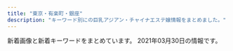 ```yaml
---
title: "東京・有楽町・銀座"
description: "キーワード別にの巨乳アジアン・チャイナエステ嬢情報をまとめました。"
---
```


新着画像と新着キーワードをまとめています。
2021年03月30日の情報です。

<DmmAffiliateIns />
<KeywordTable
  shops={
    [
    {
        "station": "JR\u65b0\u65e5\u672c\u6a4b\u99c56\u756a\u51fa\u53e3",
        "img_links": [
            "https://melodyspa.tokyo/images/st/mina2.jpg",
            "https://melodyspa.tokyo/images/st/yuna1.jpg",
            "https://melodyspa.tokyo/images/st/yuna2.jpg",
            "https://melodyspa.tokyo/images/st/you2.jpg",
            "https://melodyspa.tokyo/images/st/ringo.jpg",
            "https://melodyspa.tokyo/images/st/you.jpg",
            "https://melodyspa.tokyo/images/share/pagetop.png",
            "https://melodyspa.tokyo/images/st/yuna.jpg",
            "https://melodyspa.tokyo/images/st/rara2.jpg",
            "https://melodyspa.tokyo/images/st/risa.jpg",
            "https://melodyspa.tokyo/images/topimage/topimage.jpg",
            "https://melodyspa.tokyo/images/st/mina.jpg",
            "https://melodyspa.tokyo/images/st/you3.jpg",
            "https://melodyspa.tokyo/images/st/miho.jpg",
            "https://melodyspa.tokyo/images/st/yuri.jpg"
        ],
        "url": "https://melodyspa.tokyo/",
        "keywords": {
            "86": 4,
            "C": 30,
            "F": 2
        },
        "name": "Melody Spa -\u30e1\u30ed\u30c7\u30a3 \u30b9\u30d1-"
    },
    {
        "station": "\u6771\u9280\u5ea7\u99c55\u756a\u51fa\u53e3",
        "url": "http://toukasui.jpn.mn/",
        "keywords": {
            "D": 6,
            "86": 5,
            "87": 1,
            "E": 2,
            "85": 1,
            "88": 1,
            "89": 1,
            "F": 1
        },
        "img_links": [
            "http://toukasui.jpn.mn/photos/sites/49/2020/09/202009151644200.jpg",
            "http://toukasui.jpn.mn/photos/sites/49/2019/03/2019030615101559.jpg",
            "http://toukasui.jpn.mn/images/room3.jpg",
            "http://toukasui.jpn.mn/photos/sites/49/2019/06/2019061711394937.jpg",
            "http://toukasui.jpn.mn/images/room4.jpg",
            "http://toukasui.jpn.mn/images/mobile.jpg",
            "http://toukasui.jpn.mn/photos/sites/49/2018/12/2018121411170742.jpg",
            "http://toukasui.jpn.mn/photos/sites/49/2019/02/2019021519245846.jpg",
            "http://toukasui.jpn.mn/photos/sites/49/2019/02/2019020710305082.jpg",
            "http://toukasui.jpn.mn/photos/sites/49/2019/08/2019081010463794.jpg",
            "http://toukasui.jpn.mn/photos/sites/49/2019/11/2019111002374421.jpg",
            "http://toukasui.jpn.mn/photos/sites/49/2019/09/2019091616543823.jpg",
            "http://toukasui.jpn.mn/images/room1.jpg",
            "http://toukasui.jpn.mn/images/news.jpg",
            "http://toukasui.jpn.mn/images/s_staff.png",
            "http://toukasui.jpn.mn/photos/sites/49/2019/07/2019070111270334.jpg",
            "http://toukasui.jpn.mn/photos/sites/49/2018/11/2018110702420266.jpg",
            "http://toukasui.jpn.mn/photos/sites/49/2019/08/2019082510480041.jpg",
            "http://toukasui.jpn.mn/images/top.jpg",
            "http://toukasui.jpn.mn/images/pick.jpg",
            "http://toukasui.jpn.mn/photos/sites/49/2018/11/2018111701424587.jpg",
            "http://toukasui.jpn.mn/images/face.jpg",
            "http://toukasui.jpn.mn/images/room2.jpg"
        ],
        "name": "\u6843\u82b1\u6c34*\u3068\u3046\u304b\u3059\u3044"
    },
    {
        "img_links": [
            "http://e-berry.work/img/aya1.jpg",
            "http://e-berry.work/staff/aya.jpg",
            "http://e-berry.work/sp/images/newsb.png",
            "http://e-berry.work/sp/staff/rina.jpg",
            "http://e-berry.work/images/10.jpg",
            "http://e-berry.work/sp/images/sys2.png",
            "http://e-berry.work/staff/hikari.jpg",
            "http://e-berry.work/img/ai1.jpg",
            "http://e-berry.work/images/interior_t.jpg",
            "http://e-berry.work/sp/images/interior_t.png",
            "http://e-berry.work/staff/natumi.jpg",
            "http://e-berry.work/staff/yoko.jpg",
            "http://e-berry.work/staff/moka.jpg",
            "http://e-berry.work/images/9.jpg",
            "http://e-berry.work/images/int2.jpg",
            "http://e-berry.work/staff/ai.jpg",
            "http://e-berry.work/img/hikari1.jpg",
            "http://e-berry.work/images/sm.jpg",
            "http://e-berry.work/sp/images/ac1.jpg",
            "http://e-berry.work/images/tgirl.jpg",
            "http://e-berry.work/sp/staff/haruka.jpg",
            "http://e-berry.work/sp/images/staff_t.png",
            "http://e-berry.work/sp/images/rec1.jpg",
            "http://e-berry.work/sp/img/nene1.jpg",
            "http://e-berry.work/sp/images/concept.jpg",
            "http://e-berry.work/img/natumi1.jpg",
            "http://e-berry.work/img/nene1.jpg",
            "http://e-berry.work/images/sys3.jpg",
            "http://e-berry.work/sp/staff/ai.jpg",
            "http://e-berry.work/images/newface.jpg",
            "http://e-berry.work/sp/images/news.png",
            "http://e-berry.work/images/b2.jpg",
            "http://e-berry.work/images/staff_t.jpg",
            "http://e-berry.work/sp/staff/ayumi.jpg",
            "http://e-berry.work/sp/images/rec2.png",
            "http://e-berry.work/sp/images/topgirl.png",
            "http://e-berry.work/staff/rina.jpg",
            "http://e-berry.work/images/rec2.jpg",
            "http://e-berry.work/img/rina1.jpg",
            "http://e-berry.work/img/haruka1.jpg",
            "http://e-berry.work/images/int1.jpg",
            "http://e-berry.work/sp/staff/moka.jpg",
            "http://e-berry.work/sp/img/ayumi1.jpg",
            "http://e-berry.work/staff/ayumi.jpg",
            "http://e-berry.work/sp/images/tel.png",
            "http://e-berry.work/images/newsb.png",
            "http://e-berry.work/images/sys2.jpg",
            "http://e-berry.work/images/news_t.jpg",
            "http://e-berry.work/sp/img/haruka1.jpg",
            "http://e-berry.work/sp/images/9.jpg",
            "http://e-berry.work/sp/images/footer.jpg",
            "http://e-berry.work/images/rec1.jpg",
            "http://e-berry.work/sp/images/int2.png",
            "http://e-berry.work/sp/img/moka1.jpg",
            "http://e-berry.work/sp/images/sys1.png",
            "http://e-berry.work/sp/staff/yoko.jpg",
            "http://e-berry.work/images/concept.jpg",
            "http://e-berry.work/images/ac1.jpg",
            "http://e-berry.work/images/sys1.jpg",
            "http://e-berry.work/sp/images/10.jpg",
            "http://e-berry.work/sp/staff/natumi.jpg",
            "http://e-berry.work/img/moka1.jpg",
            "http://e-berry.work/sp/images/b1.jpg",
            "http://e-berry.work/staff/nene.jpg",
            "http://e-berry.work/sp/images/int1.png",
            "http://e-berry.work/sp/img/aya1.jpg",
            "http://e-berry.work/sp/images/newface.png",
            "http://e-berry.work/sp/images/head.jpg",
            "http://e-berry.work/sp/img/natumi1.jpg",
            "http://e-berry.work/sp/staff/aya.jpg",
            "http://e-berry.work/images/head.jpg",
            "http://e-berry.work/sp/images/sys3.png",
            "http://e-berry.work/sp/images/b2.jpg",
            "http://e-berry.work/sp/img/rina1.jpg",
            "http://e-berry.work/sp/img/hikari1.jpg",
            "http://e-berry.work/images/b1.jpg",
            "http://e-berry.work/sp/staff/hikari.jpg",
            "http://e-berry.work/sp/img/yoko1.jpg",
            "http://e-berry.work/img/ayumi1.jpg",
            "http://e-berry.work/sp/img/ai1.jpg",
            "http://e-berry.work/img/yoko1.jpg",
            "http://e-berry.work/sp/staff/nene.jpg",
            "http://e-berry.work/staff/haruka.jpg"
        ],
        "name": "\u30a2\u30ed\u30de\u30a2\u30ea\u30a2",
        "station": "\u6c34\u5929\u5bae\u524d\u99c56\u756a\u51fa\u53e3",
        "url": "http://e-berry.work/index.html",
        "keywords": {}
    },
    {
        "img_links": [
            "http://missyou-esthe.com/img/cg09.jpg",
            "http://missyou-esthe.com/img/eve.jpg",
            "http://missyou-esthe.com/img/tt14.jpg",
            "http://missyou-esthe.com/img/f.jpg",
            "http://missyou-esthe.com/img/tt11.jpg",
            "http://missyou-esthe.com/img/tt19.jpg",
            "http://missyou-esthe.com/img/tt17.jpg",
            "http://missyou-esthe.com/img/cg08.jpg",
            "http://missyou-esthe.com/img/cg01.jpg",
            "http://missyou-esthe.com/img/cg06.jpg",
            "http://missyou-esthe.com/img/no.png",
            "http://missyou-esthe.com/img/t1.jpg",
            "http://missyou-esthe.com/img/mr1.jpg",
            "http://missyou-esthe.com/img/lin.jpg",
            "http://missyou-esthe.com/img/cg04.jpg",
            "http://missyou-esthe.com/img/cg10.jpg",
            "http://missyou-esthe.com/img/t2.jpg",
            "http://missyou-esthe.com/img/tt1.jpg",
            "http://missyou-esthe.com/img/tt2.jpg",
            "http://missyou-esthe.com/img/tt18.jpg",
            "http://missyou-esthe.com/img/tt4.jpg",
            "http://missyou-esthe.com/img/cg13.jpg",
            "http://missyou-esthe.com/img/cg02.jpg",
            "http://missyou-esthe.com/img/tt16.jpg",
            "http://missyou-esthe.com/img/tt13.jpg",
            "http://missyou-esthe.com/img/cg14.jpg",
            "http://missyou-esthe.com/img/t3.jpg",
            "http://missyou-esthe.com/img/cg11.jpg",
            "http://missyou-esthe.com/img/cg03.jpg",
            "http://missyou-esthe.com/img/cg05.jpg",
            "http://missyou-esthe.com/img/tt12.jpg",
            "http://missyou-esthe.com/img/cg07.jpg",
            "http://missyou-esthe.com/img/tt15.jpg",
            "http://missyou-esthe.com/img/cg091.jpg",
            "http://missyou-esthe.com/img/tt21.jpg",
            "http://missyou-esthe.com/img/f1.jpg",
            "http://missyou-esthe.com/img/tt20.jpg"
        ],
        "url": "http://missyou-esthe.com/",
        "station": "\u65b0\u5bcc\u753a\u99c53\u756a\u51fa\u53e3",
        "name": "Lotus\uff5e\u30ed\u30fc\u30bf\u30b9\uff5e",
        "keywords": {
            "87": 4,
            "85": 2,
            "86": 14
        }
    },
    {
        "keywords": {},
        "name": "RUMIA\u30fb\u30eb\u30df\u30a2",
        "url": "https://rumia.tyo.cm/",
        "img_links": [],
        "station": "\u4eba\u5f62\u753a\u99c5A5\u51fa\u53e3"
    },
    {
        "keywords": {
            "D": 16,
            "C": 18,
            "E": 5
        },
        "img_links": [
            "https://kayabacho-mensesthe.com/room/room-l4.jpg",
            "https://kayabacho-mensesthe.com/images/clear.png",
            "https://kayabacho-mensesthe.com/icon/facebook.png",
            "https://kayabacho-mensesthe.com/room/room-l1.jpg",
            "https://kayabacho-mensesthe.com/images/footer-l.png",
            "https://kayabacho-mensesthe.com/staff/aki-s1.jpg",
            "https://kayabacho-mensesthe.com/wp/wp-content/uploads/2021/01/yuna.jpg",
            "https://kayabacho-mensesthe.com/images/mensesthe.jpg",
            "https://kayabacho-mensesthe.com/room/room-l7.jpg",
            "https://kayabacho-mensesthe.com/wp/wp-content/uploads/2019/12/emi.jpg",
            "https://kayabacho-mensesthe.com/images/main3.jpg",
            "https://kayabacho-mensesthe.com/wp/wp-content/uploads/2020/11/urara3.jpg",
            "https://kayabacho-mensesthe.com/staff/yuna-s1.jpg",
            "https://kayabacho-mensesthe.com/staff/urara-s1.jpg",
            "https://kayabacho-mensesthe.com/staff/aoi-s1.jpg",
            "https://kayabacho-mensesthe.com/wp/wp-content/uploads/2020/02/miyu.jpg",
            "https://kayabacho-mensesthe.com/wp/wp-content/uploads/2020/08/ayaka-1.jpg",
            "https://kayabacho-mensesthe.com/staff/ayaka-s1.jpg",
            "https://kayabacho-mensesthe.com/staff/rin-s1.jpg",
            "https://kayabacho-mensesthe.com/wp/wp-content/uploads/2020/12/yuki.jpg",
            "https://kayabacho-mensesthe.com/room/room-l3.jpg",
            "https://kayabacho-mensesthe.com/icon/line.png",
            "https://kayabacho-mensesthe.com/room/room-l5.jpg",
            "https://kayabacho-mensesthe.com/staff/nao-s1.jpg",
            "https://kayabacho-mensesthe.com/wp/wp-content/uploads/2020/08/ayaka-1-200x300.jpg",
            "https://kayabacho-mensesthe.com/images/top1.jpg",
            "https://kayabacho-mensesthe.com/room/room-l2.jpg",
            "https://kayabacho-mensesthe.com/images/main2.jpg",
            "https://kayabacho-mensesthe.com/wp/wp-content/uploads/2019/07/misaki.jpg",
            "https://kayabacho-mensesthe.com/staff/emi-s1.jpg",
            "https://kayabacho-mensesthe.com/images/main4.jpg",
            "https://kayabacho-mensesthe.com/link/mens-esthe.png",
            "https://kayabacho-mensesthe.com/icon/yelp.png",
            "https://kayabacho-mensesthe.com/staff/miyu-s1.jpg",
            "https://kayabacho-mensesthe.com/staff/misaki-s1.jpg",
            "https://kayabacho-mensesthe.com/images/top2.jpg",
            "https://kayabacho-mensesthe.com/icon/twitter.png",
            "https://kayabacho-mensesthe.com/room/room-l8.jpg",
            "https://kayabacho-mensesthe.com/staff/mimi-s1.jpg",
            "https://kayabacho-mensesthe.com/wp/wp-content/uploads/2019/12/mitsuki.jpg",
            "https://kayabacho-mensesthe.com/wp/wp-content/uploads/2019/12/IMG_8988.jpg",
            "https://kayabacho-mensesthe.com/images/footer-r.png",
            "https://kayabacho-mensesthe.com/wp/wp-content/uploads/2019/12/misaki.jpg",
            "https://kayabacho-mensesthe.com/wp/wp-content/uploads/2020/10/aki-s1-150x150.jpg",
            "https://kayabacho-mensesthe.com/images/main1.jpg",
            "https://kayabacho-mensesthe.com/images/top3.jpg",
            "https://kayabacho-mensesthe.com/images/flower.png",
            "https://kayabacho-mensesthe.com/wp/wp-content/uploads/2019/08/mimi.jpg",
            "https://kayabacho-mensesthe.com/room/room-l6.jpg"
        ],
        "name": "Spa Ananda",
        "url": "https://kayabacho-mensesthe.com/",
        "station": "\u8305\u5834\u753a\u99c52\u756a\u51fa\u53e3"
    },
    {
        "url": "http://prime-relax.work/",
        "station": "\u99ac\u55b0\u753a\u99c51\u756a\u51fa\u53e3",
        "img_links": [
            "http://prime-relax.work/sp/img/t-a.jpg",
            "http://prime-relax.work/sp/img/p-9.jpg",
            "http://prime-relax.work/img/sta7.jpg",
            "http://prime-relax.work/sp/img/sta14.jpg",
            "http://prime-relax.work/img/sta12.jpg",
            "http://prime-relax.work/sp/img/p-7.jpg",
            "http://prime-relax.work/sp/img/sta7.jpg",
            "http://prime-relax.work/img/st13.jpg",
            "http://prime-relax.work/img/body-.jpg",
            "http://prime-relax.work/sp/img/t-r.jpg",
            "http://prime-relax.work/img/IMG_1699.jpg",
            "http://prime-relax.work/img/st9.jpg",
            "http://prime-relax.work/img/st08.jpg",
            "http://prime-relax.work/img/st7.jpg",
            "http://prime-relax.work/img/sta5.jpg",
            "http://prime-relax.work/sp/img/info.jpg",
            "http://prime-relax.work/img/IMG_1675.jpg",
            "http://prime-relax.work/img/link300100.jpg",
            "http://prime-relax.work/img/mo.png",
            "http://prime-relax.work/img/st5.jpg",
            "http://prime-relax.work/img/st04.jpg",
            "http://prime-relax.work/sp/img/tit.jpg",
            "http://prime-relax.work/img/sta9.jpg",
            "http://prime-relax.work/sp/img/botton.jpg",
            "http://prime-relax.work/img/IMG_1709.jpg",
            "http://prime-relax.work/img/sys.jpg",
            "http://prime-relax.work/img/sta8.jpg",
            "http://prime-relax.work/img/IMG_1667.jpg",
            "http://prime-relax.work/img/sta13.jpg",
            "http://prime-relax.work/sp/img/sta12.jpg",
            "http://prime-relax.work/sp/img/t-t.jpg",
            "http://prime-relax.work/sp/img/add2.jpg",
            "http://prime-relax.work/img/st8.jpg",
            "http://prime-relax.work/img/link-.jpg",
            "http://prime-relax.work/img/link10033.jpg",
            "http://prime-relax.work/img/st12.jpg",
            "http://prime-relax.work/img/st07.jpg",
            "http://prime-relax.work/sp/img/pic.jpg",
            "http://prime-relax.work/img/head.jpg",
            "http://prime-relax.work/sp/img/time.jpg",
            "http://prime-relax.work/img/sta11.jpg",
            "http://prime-relax.work/sp/img/add3.jpg",
            "http://prime-relax.work/img/bottom.png",
            "http://prime-relax.work/sp/img/sta8.jpg",
            "http://prime-relax.work/img/link20067.jpg",
            "http://prime-relax.work/sp/img/p-8.jpg",
            "http://prime-relax.work/sp/img/sta9.jpg",
            "http://prime-relax.work/sp/img/sta5.jpg",
            "http://prime-relax.work/img/eve.jpg",
            "http://prime-relax.work/img/st14.jpg",
            "http://prime-relax.work/img/st014.jpg",
            "http://prime-relax.work/img/st4.jpg",
            "http://prime-relax.work/img/st013.jpg",
            "http://prime-relax.work/img/sta14.jpg",
            "http://prime-relax.work/sp/img/t-s.jpg",
            "http://prime-relax.work/sp/img/sys.jpg",
            "http://prime-relax.work/sp/img/sta13.jpg",
            "http://prime-relax.work/sp/img/t-o.jpg",
            "http://prime-relax.work/sp/img/sta11.jpg",
            "http://prime-relax.work/sp/img/tel.jpg",
            "http://prime-relax.work/sp/img/add.jpg",
            "http://prime-relax.work/img/bottom-.png",
            "http://prime-relax.work/img/st11.jpg",
            "http://prime-relax.work/sp/img/pc.jpg",
            "http://prime-relax.work/sp/img/sta4.jpg",
            "http://prime-relax.work/img/sta4.jpg",
            "http://prime-relax.work/sp/img/cam.jpg"
        ],
        "keywords": {
            "E": 1,
            "86": 7,
            "88": 1,
            "87": 4,
            "84": 5,
            "C": 7,
            "D": 10,
            "82": 1
        },
        "name": "PRIME\u30fb\u30d7\u30e9\u30a4\u30e0"
    },
    {
        "keywords": {
            "E": 6,
            "C": 3,
            "89": 3,
            "86": 6,
            "85": 3,
            "D": 6,
            "88": 3
        },
        "img_links": [
            "http://sweet-massage.work/sp/img/tel.jpg",
            "http://sweet-massage.work/img/s3.jpg",
            "http://sweet-massage.work/sp/img/st04.jpg",
            "http://sweet-massage.work/sp/img/s5.jpg",
            "http://sweet-massage.work/img/st02.jpg",
            "http://sweet-massage.work/sp/img/t-s.jpg",
            "http://sweet-massage.work/img/st1.jpg",
            "http://sweet-massage.work/sp/img/st005.jpg",
            "http://sweet-massage.work/sp/img/st2.jpg",
            "http://sweet-massage.work/img/s4.jpg",
            "http://sweet-massage.work/img/nos.jpg",
            "http://sweet-massage.work/img/sta5.jpg",
            "http://sweet-massage.work/sp/img/s3.jpg",
            "http://sweet-massage.work/sp/img/add2.jpg",
            "http://sweet-massage.work/img/s1.jpg",
            "http://sweet-massage.work/img/st01.jpg",
            "http://sweet-massage.work/img/foot-body.jpg",
            "http://sweet-massage.work/sp/img/st1.jpg",
            "http://sweet-massage.work/img/st04.jpg",
            "http://sweet-massage.work/sp/img/st01.jpg",
            "http://sweet-massage.work/sp/img/st5.jpg",
            "http://sweet-massage.work/sp/img/sys.jpg",
            "http://sweet-massage.work/sp/img/t-o.jpg",
            "http://sweet-massage.work/img/st3.jpg",
            "http://sweet-massage.work/sp/img/add.jpg",
            "http://sweet-massage.work/img/m1.png",
            "http://sweet-massage.work/img/sta2.jpg",
            "http://sweet-massage.work/img/sta4.jpg",
            "http://sweet-massage.work/sp/img/pic.jpg",
            "http://sweet-massage.work/img/st05.jpg",
            "http://sweet-massage.work/sp/img/time.jpg",
            "http://sweet-massage.work/img/mobile-1.png",
            "http://sweet-massage.work/sp/img/st3.jpg",
            "http://sweet-massage.work/sp/img/st4.jpg",
            "http://sweet-massage.work/img/st03.jpg",
            "http://sweet-massage.work/sp/img/st05.jpg",
            "http://sweet-massage.work/img/st005.jpg",
            "http://sweet-massage.work/img/s5.jpg",
            "http://sweet-massage.work/img/st2.jpg",
            "http://sweet-massage.work/img/sta1.jpg",
            "http://sweet-massage.work/img/st4.jpg",
            "http://sweet-massage.work/sp/img/t-t.jpg",
            "http://sweet-massage.work/img/s2.jpg",
            "http://sweet-massage.work/img/sta3.jpg",
            "http://sweet-massage.work/sp/img/s4.jpg",
            "http://sweet-massage.work/sp/img/t-a.jpg",
            "http://sweet-massage.work/sp/img/st03.jpg",
            "http://sweet-massage.work/sp/img/pc.jpg",
            "http://sweet-massage.work/sp/img/tit.jpg",
            "http://sweet-massage.work/sp/img/info.jpg",
            "http://sweet-massage.work/img/st5.jpg",
            "http://sweet-massage.work/sp/img/t-r.jpg",
            "http://sweet-massage.work/sp/img/botton.jpg",
            "http://sweet-massage.work/sp/img/s2.jpg",
            "http://sweet-massage.work/sp/img/st02.jpg"
        ],
        "station": "\u8305\u5834\u753a\u99c53\u756a\u51fa\u53e3",
        "name": "Sweet",
        "url": "http://sweet-massage.work/"
    },
    {
        "keywords": {
            "\u30bb\u30af\u30b7\u30fc": 3,
            "88": 1
        },
        "station": "\u4eba\u5f62\u753a\u99c5A1\u51fa\u53e3",
        "img_links": [
            "https://ningyocho-esthe.work/images/dream/staff/\u30ca\u30ca.jpg",
            "https://ningyocho-esthe.work/images/dream/staff/1.jpg",
            "https://ningyocho-esthe.work/images/dream/home/image_03.png",
            "https://ningyocho-esthe.work/images/dream/common/credit_03.png",
            "https://ningyocho-esthe.work/images/dream/common/gallery_06.png",
            "https://ningyocho-esthe.work/images/dream/staff/3.jpg",
            "https://ningyocho-esthe.work/images/dream/common/side_bnr_01.png",
            "https://ningyocho-esthe.work/images/dream/home/image_02.png",
            "https://ningyocho-esthe.work/images/dream/common/gallery_09.png",
            "https://ningyocho-esthe.work/images/dream/common/gallery_05.png",
            "https://ningyocho-esthe.work/images/dream/common/gallery_01.png",
            "https://ningyocho-esthe.work/images/dream/common/credit_01.png",
            "https://ningyocho-esthe.work/images/dream/common/gallery_10.png",
            "https://ningyocho-esthe.work/images/dream/staff/\u3042\u307f.jpg",
            "https://ningyocho-esthe.work/images/dream/common/gallery_03.png",
            "https://ningyocho-esthe.work/images/dream/staff/imgapp_3.jpg",
            "https://ningyocho-esthe.work/images/dream/common/gallery_02.png",
            "https://ningyocho-esthe.work/images/dream/common/gallery_07.png",
            "https://ningyocho-esthe.work/images/dream/staff/13.jpg",
            "https://ningyocho-esthe.work/images/dream/home/teaser.png",
            "https://ningyocho-esthe.work/images/dream/common/header_phone_pc.png",
            "https://ningyocho-esthe.work/images/dream/staff/imgapp6.jpg",
            "https://ningyocho-esthe.work/images/dream/home/image_01.png",
            "https://ningyocho-esthe.work/images/dream/common/credit_02.png",
            "https://ningyocho-esthe.work/images/dream/common/gallery_08.png",
            "https://ningyocho-esthe.work/images/dream/common/header_info.png",
            "https://ningyocho-esthe.work/images/dream/common/side_bnr_02.png",
            "https://ningyocho-esthe.work/images/dream/common/gallery_04.png",
            "https://ningyocho-esthe.work/images/dream/staff/2.jpg",
            "https://ningyocho-esthe.work/images/dream/staff/imgapp_1.jpg"
        ],
        "name": "Dream",
        "url": "https://ningyocho-esthe.work/"
    },
    {
        "url": "https://aroma.tyo.cm/",
        "img_links": [],
        "name": "\u6975\u4e0a\u30e1\u30f3\u30ba\u30a2\u30ed\u30de\u65e5\u672c\u6a4b",
        "station": "\u8305\u5834\u753a\u99c510\u756a\u51fa\u53e3",
        "keywords": {}
    },
    {
        "img_links": [
            "http://yume-sato.blue/uploads//sites/18/2020/09/g5-150x150.jpg",
            "http://yume-sato.blue/uploads//sites/18/2020/10/g2.jpg",
            "http://yume-sato.blue/uploads//sites/18/2020/09/g1-150x150.jpg",
            "http://yume-sato.blue/uploads//sites/18/2020/10/g1.jpg",
            "http://yume-sato.blue/uploads//sites/18/2020/09/g2-150x150.jpg",
            "http://yume-sato.blue/uploads//sites/18/2020/09/s_staff.png",
            "http://yume-sato.blue/uploads//sites/18/2020/12/gg-150x150.jpg",
            "http://yume-sato.blue/uploads//sites/18/2020/09/g5.jpg",
            "http://yume-sato.blue/uploads//sites/18/2020/09/g6-150x150.jpg",
            "http://yume-sato.blue/uploads//sites/18/2020/09/top.jpg",
            "http://yume-sato.blue/uploads//sites/18/2020/09/mobile-1.jpg",
            "http://yume-sato.blue/uploads//sites/18/2020/09/g1.jpg",
            "http://yume-sato.blue/uploads//sites/18/2020/12/gg.jpg",
            "http://yume-sato.blue/uploads//sites/18/2020/09/g3-150x150.jpg",
            "http://yume-sato.blue/uploads//sites/18/2020/09/g2.jpg",
            "http://yume-sato.blue/uploads//sites/18/2020/09/g4.jpg",
            "http://yume-sato.blue/uploads//sites/18/2020/09/top1-1.jpg",
            "http://yume-sato.blue/uploads//sites/18/2020/09/g6.jpg",
            "http://yume-sato.blue/uploads//sites/18/2020/09/news.jpg",
            "http://yume-sato.blue/uploads//sites/18/2020/09/g4-150x150.jpg",
            "http://yume-sato.blue/uploads//sites/18/2020/09/g3.jpg",
            "http://yume-sato.blue/uploads//sites/18/2020/09/pick.jpg"
        ],
        "keywords": {},
        "name": "\u5922\u306e\u90f7",
        "url": "http://yume-sato.blue/",
        "station": "\u4eba\u5f62\u753a\u99c5A6"
    },
    {
        "keywords": {},
        "station": "\u6771\u65e5\u672c\u6a4b\u99c5A2\u51fa\u53e3",
        "img_links": [
            "http://tokyo-relaxtime.asia/img/slick/st-3.jpg",
            "http://tokyo-relaxtime.asia/img/cast/miki-01.jpg",
            "http://tokyo-relaxtime.asia/img/tw_mark.png",
            "http://tokyo-relaxtime.asia/img/cast/ai-01.jpg",
            "http://tokyo-relaxtime.asia/img/cast/momo-04.jpg",
            "http://tokyo-relaxtime.asia/img/cast/alice-04.jpg",
            "http://tokyo-relaxtime.asia/img/interior/corridor-1.jpg",
            "http://tokyo-relaxtime.asia/img/slick/st-4.jpg",
            "http://tokyo-relaxtime.asia/img/cast/miki-03.jpg",
            "http://tokyo-relaxtime.asia/img/cast/alice-03.jpg",
            "http://tokyo-relaxtime.asia/img/cast/miki-04.jpg",
            "http://tokyo-relaxtime.asia/img/cast/yuka-03.jpg",
            "http://tokyo-relaxtime.asia/img/cast/ai-03.jpg",
            "http://tokyo-relaxtime.asia/img/slick/st-6.jpg",
            "http://tokyo-relaxtime.asia/img/cast/alice-02.jpg",
            "http://tokyo-relaxtime.asia/img/cast/yuka-01.jpg",
            "http://tokyo-relaxtime.asia/img/cast/alice-01.jpg",
            "http://tokyo-relaxtime.asia/img/cast/yuka-04.jpg",
            "http://tokyo-relaxtime.asia/img/cast/ai-04.jpg",
            "http://tokyo-relaxtime.asia/img/cast/momo-02.jpg",
            "http://tokyo-relaxtime.asia/img/cast/momo-01.jpg",
            "http://tokyo-relaxtime.asia/img/interior/lobby-1.jpg",
            "http://tokyo-relaxtime.asia/img/cast/yuka-02.jpg",
            "http://tokyo-relaxtime.asia/img/cast/miki-02.jpg",
            "http://tokyo-relaxtime.asia/img/slick/st-5.jpg",
            "http://tokyo-relaxtime.asia/img/cast/ai-02.jpg",
            "http://tokyo-relaxtime.asia/img/cast/momo-03.jpg",
            "http://tokyo-relaxtime.asia/img/slick/st-1.jpg"
        ],
        "url": "http://tokyo-relaxtime.asia/",
        "name": "Evergrace-\u30a8\u30d0\u30fc\u30b0\u30ec\u30fc\u30b9-"
    },
    {
        "name": "\u30e9\u30d5\u30a3\u30fc\u30eb",
        "station": "\u65b0\u65e5\u672c\u6a4b\u99c55\u756a\u51fa\u53e3",
        "keywords": {},
        "url": "http://s-este.net/",
        "img_links": []
    },
    {
        "keywords": {
            "89": 12,
            "D": 36,
            "87": 12,
            "86": 24
        },
        "url": "http://shinshinen.ebb.jp/",
        "station": "\u6771\u9280\u5ea7\u99c5A3",
        "img_links": [
            "http://shinshinen.ebb.jp/2/uploadimg/1612241122.jpg",
            "http://shinshinen.ebb.jp/2/uploadimg/1616154256.jpg",
            "http://shinshinen.ebb.jp/2/uploadimg/1612241224.jpg",
            "http://shinshinen.ebb.jp/head_1_4155_154321946782337.jpg",
            "http://shinshinen.ebb.jp/2/uploadimg/1612241171.jpg",
            "http://shinshinen.ebb.jp/head_2_4155_154087760147805.jpg"
        ],
        "name": "\u8fb0\u7533\u5712\uff5e\u3057\u3093\u3057\u3093\u3048\u3093\uff5e"
    },
    {
        "keywords": {
            "D": 2,
            "89": 1,
            "87": 1,
            "93": 1,
            "85": 3,
            "86": 1,
            "C": 3,
            "G": 1,
            "E": 3,
            "90": 1,
            "83": 1,
            "91": 1
        },
        "url": "http://f-relaxe.net",
        "station": "JR\u6771\u4eac\u99c5\u516b\u91cd\u6d32\u5317\u53e3",
        "name": "For you",
        "img_links": [
            "http://f-relaxe.net/images/index_04.jpg",
            "http://f-relaxe.net/girl/011.jpg",
            "http://f-relaxe.net/images/index_09.jpg",
            "http://f-relaxe.net/images/01.jpg",
            "http://f-relaxe.net/images/line.jpg",
            "http://f-relaxe.net/images/03.jpg",
            "http://f-relaxe.net/images/staff_11.jpg",
            "http://f-relaxe.net/images/index_07.jpg",
            "http://f-relaxe.net/images/sub_10.jpg",
            "http://f-relaxe.net/images/sub_15.jpg",
            "http://f-relaxe.net/girl/09a.jpg",
            "http://f-relaxe.net/girl/011a.jpg",
            "http://f-relaxe.net/images/index_16.jpg",
            "http://f-relaxe.net/images/index_10.jpg",
            "http://f-relaxe.net/images/index_08.jpg",
            "http://f-relaxe.net/girl/013a.jpg",
            "http://f-relaxe.net/images/index_06.jpg",
            "http://f-relaxe.net/girl/024.jpg",
            "http://f-relaxe.net/girl/07.jpg",
            "http://f-relaxe.net/girl/013.jpg",
            "http://f-relaxe.net/girl/017.jpg",
            "http://f-relaxe.net/girl/010.jpg",
            "http://f-relaxe.net/girl/04.jpg",
            "http://f-relaxe.net/girl/09.jpg",
            "http://f-relaxe.net/images/index_17.jpg",
            "http://f-relaxe.net/girl/08.jpg",
            "http://f-relaxe.net/images/index_119.jpg",
            "http://f-relaxe.net/images/index_05.jpg",
            "http://f-relaxe.net/images/info.jpg",
            "http://f-relaxe.net/images/sub_12.jpg",
            "http://f-relaxe.net/images/index_12.jpg",
            "http://f-relaxe.net/images/index_01.jpg",
            "http://f-relaxe.net/girl/012.jpg",
            "http://f-relaxe.net/images/index_13.jpg",
            "http://f-relaxe.net/images/index_18.jpg",
            "http://f-relaxe.net/girl/02.jpg",
            "http://f-relaxe.net/girl/010a.jpg",
            "http://f-relaxe.net/girl/02a.jpg",
            "http://f-relaxe.net/images/rec_11.jpg",
            "http://f-relaxe.net/girl/00.jpg",
            "http://f-relaxe.net/girl/012a.jpg",
            "http://f-relaxe.net/images/rec.jpg",
            "http://f-relaxe.net/images/index_14.jpg",
            "http://f-relaxe.net/girl/08a.jpg",
            "http://f-relaxe.net/images/index_03.jpg",
            "http://f-relaxe.net/images/02.jpg",
            "http://f-relaxe.net/girl/07a.jpg",
            "http://f-relaxe.net/images/info_11.jpg"
        ]
    },
    {
        "name": "COMODO -\u30b3\u30e2\u30c9-",
        "station": "\u99ac\u55b0\u6a2a\u5c71\u99c5A2\u51fa\u53e3",
        "img_links": [
            "http://www.comodo.relaxjp.info/files/009.jpg",
            "http://www.comodo.relaxjp.info/files/011-03.jpg",
            "http://www.comodo.relaxjp.info/images/s_info.jpg",
            "http://www.comodo.relaxjp.info/files/012-02.jpg",
            "http://www.comodo.relaxjp.info/images/bj3.jpg",
            "http://www.comodo.relaxjp.info/files/008-02.jpg",
            "http://www.comodo.relaxjp.info/files/008.jpg",
            "http://www.comodo.relaxjp.info/files/007.jpg",
            "http://www.comodo.relaxjp.info/images/top.png",
            "http://www.comodo.relaxjp.info/files/011.jpg",
            "http://www.comodo.relaxjp.info/images/s_link.jpg",
            "http://www.comodo.relaxjp.info/files/013-03.jpg",
            "http://www.comodo.relaxjp.info/files/009-02.jpg",
            "http://www.comodo.relaxjp.info/images/s_news.jpg",
            "http://www.comodo.relaxjp.info/files/012-03.jpg",
            "http://www.comodo.relaxjp.info/images/s_staff.jpg",
            "http://www.comodo.relaxjp.info/files/014-03.jpg",
            "http://www.comodo.relaxjp.info/files/010-03.jpg",
            "http://www.comodo.relaxjp.info/files/008-03.jpg",
            "http://www.comodo.relaxjp.info/files/010-02.jpg",
            "http://www.comodo.relaxjp.info/files/014-02.jpg",
            "http://www.comodo.relaxjp.info/files/011-02.jpg",
            "http://www.comodo.relaxjp.info/files/009-03.jpg",
            "http://www.comodo.relaxjp.info/files/012.jpg",
            "http://www.comodo.relaxjp.info/files/013-02.jpg",
            "http://www.comodo.relaxjp.info/files/010.jpg",
            "http://www.comodo.relaxjp.info/images/bj1.jpg",
            "http://www.comodo.relaxjp.info/files/007-03.jpg",
            "http://www.comodo.relaxjp.info/files/013.jpg",
            "http://www.comodo.relaxjp.info/files/014.jpg",
            "http://www.comodo.relaxjp.info/images/hua.jpg",
            "http://www.comodo.relaxjp.info/files/007-02.jpg"
        ],
        "keywords": {
            "87": 7,
            "D": 8,
            "86": 1
        },
        "url": "http://www.comodo.relaxjp.info/"
    },
    {
        "keywords": {
            "C": 1,
            "E": 1,
            "D": 4,
            "87": 1,
            "89": 1
        },
        "url": "https://est-tiara.info/",
        "img_links": [
            "https://est-tiara.info/staffPhoto/s20210304095623.jpg",
            "https://est-tiara.info/staffPhoto/b20210304100121.jpg",
            "https://est-tiara.info/staffPhoto/b20201016083614.jpg",
            "https://est-tiara.info/staffPhoto/s20201016083614.jpg",
            "https://est-tiara.info/staffPhoto/s20210304100121.jpg",
            "https://est-tiara.info/images/gallery/r4.jpg",
            "https://est-tiara.info/images/gallery/r2.jpg",
            "https://est-tiara.info/images/gallery/r8.jpg",
            "https://est-tiara.info/staffPhoto/s20210304095739.jpg",
            "https://est-tiara.info/staffPhoto/s20210304100038.jpg",
            "https://est-tiara.info/images/gallery/r6.jpg",
            "https://est-tiara.info/staffPhoto/b20210304100038.jpg",
            "https://est-tiara.info/staffPhoto/s20210304095845.jpg",
            "https://est-tiara.info/staffPhoto/b20201016083828.jpg",
            "https://est-tiara.info/js/sliderLine/slide_prev.png",
            "https://est-tiara.info/staffPhoto/b20210304095845.jpg",
            "https://est-tiara.info/images/gallery/r7.jpg",
            "https://est-tiara.info/images/mobile.png",
            "https://est-tiara.info/staffPhoto/b20210304095623.jpg",
            "https://est-tiara.info/staffPhoto/s20201016083828.jpg",
            "https://est-tiara.info/staffPhoto/b20210304095739.jpg",
            "https://est-tiara.info/uploadfiles/Image/campaignEstTiaraInfo.jpg",
            "https://est-tiara.info/js/sliderLine/slide_next.png",
            "https://est-tiara.info/images/returnBtn.png",
            "https://est-tiara.info/images/gallery/r3.jpg",
            "https://est-tiara.info/images/gallery/r1.jpg",
            "https://est-tiara.info/images/gallery/r5.jpg"
        ],
        "station": "\u6771\u9280\u5ea7\u99c5A7\u51fa\u53e3",
        "name": "Tiara-\u30c6\u30a4\u30a2\u30e9-"
    },
    {
        "keywords": {},
        "img_links": [],
        "station": "JR\u6771\u4eac\u99c5\u516b\u91cd\u6d32\u5317\u53e3",
        "name": "\u6771\u4eac\u65e5\u672c\u6a4b\u30e1\u30f3\u30ba\u30a8\u30b9\u30c6",
        "url": "https://mens-esthe.jpn.vin/"
    },
    {
        "keywords": {
            "E": 2,
            "F": 5,
            "C": 22,
            "87": 2,
            "D": 8,
            "88": 5,
            "85": 16
        },
        "name": "COCOSIA",
        "url": "http://cocosia-massage.work/",
        "img_links": [
            "http://cocosia-massage.work/sp/img/botton.jpg",
            "http://cocosia-massage.work/img/acc.jpg",
            "http://cocosia-massage.work/img/nos.jpg",
            "http://cocosia-massage.work/sp/img/acc.jpg",
            "http://cocosia-massage.work/img/sta3.jpg",
            "http://cocosia-massage.work/img/fla-1.jpg",
            "http://cocosia-massage.work/img/head2.jpg",
            "http://cocosia-massage.work/sp/img/st5.jpg",
            "http://cocosia-massage.work/sp/img/sys.jpg",
            "http://cocosia-massage.work/img/sta2.jpg",
            "http://cocosia-massage.work/img/xmas.png",
            "http://cocosia-massage.work/sp/img/p-3.jpg",
            "http://cocosia-massage.work/img/st6.jpg",
            "http://cocosia-massage.work/sp/img/st3.jpg",
            "http://cocosia-massage.work/sp/img/cam2.jpg",
            "http://cocosia-massage.work/sp/img/t-r.jpg",
            "http://cocosia-massage.work/img/st4.jpg",
            "http://cocosia-massage.work/img/cncp.jpg",
            "http://cocosia-massage.work/img/sta1.jpg",
            "http://cocosia-massage.work/img/st5.jpg",
            "http://cocosia-massage.work/sp/img/pc.jpg",
            "http://cocosia-massage.work/sp/img/t-t2.jpg",
            "http://cocosia-massage.work/img/newf.jpg",
            "http://cocosia-massage.work/sp/img/qr.jpg",
            "http://cocosia-massage.work/img/st2.jpg",
            "http://cocosia-massage.work/sp/img/p-5.jpg",
            "http://cocosia-massage.work/sp/img/st2.jpg",
            "http://cocosia-massage.work/img/st3.jpg",
            "http://cocosia-massage.work/sp/img/p-4.jpg",
            "http://cocosia-massage.work/sp/img/rec.jpg",
            "http://cocosia-massage.work/sp/img/t-s.jpg",
            "http://cocosia-massage.work/img/conc.jpg",
            "http://cocosia-massage.work/img/sta5.jpg",
            "http://cocosia-massage.work/img/fla-2.jpg",
            "http://cocosia-massage.work/img/sta4.jpg",
            "http://cocosia-massage.work/img/st1.jpg",
            "http://cocosia-massage.work/sp/img/st1.jpg",
            "http://cocosia-massage.work/sp/img/cam3.jpg",
            "http://cocosia-massage.work/img/sta6.jpg",
            "http://cocosia-massage.work/sp/img/st6.jpg",
            "http://cocosia-massage.work/sp/img/t-t.jpg",
            "http://cocosia-massage.work/sp/img/p-6.jpg",
            "http://cocosia-massage.work/sp/img/cam4.jpg",
            "http://cocosia-massage.work/img/r9.jpg",
            "http://cocosia-massage.work/sp/img/info.jpg",
            "http://cocosia-massage.work/sp/img/st4.jpg",
            "http://cocosia-massage.work/img/news.jpg",
            "http://cocosia-massage.work/sp/img/cam1.jpg"
        ],
        "station": "\u4eba\u5f62\u753a\u99c5A1\u51fa\u53e3"
    },
    {
        "name": "\u3086\u3089\u308a\u9999",
        "station": "\u6c34\u5929\u5bae\u524d\u99c58\u756a\u51fa\u53e3",
        "url": "http://yurarika.work/",
        "img_links": [
            "http://yurarika.work/staff/aya.jpg",
            "http://yurarika.work/staff/mika1.jpg",
            "http://yurarika.work/staff/rara1.jpg",
            "http://yurarika.work/staff/rara.jpg",
            "http://yurarika.work/staff/aya1.jpg",
            "http://yurarika.work/staff/rara2.jpg",
            "http://yurarika.work/staff/mika2.jpg",
            "http://yurarika.work/img/all/loader.png",
            "http://yurarika.work/staff/mirai2.jpg",
            "http://yurarika.work/staff/aya2.jpg",
            "http://yurarika.work/staff/mirai1.jpg",
            "http://yurarika.work/staff/mika.jpg",
            "http://yurarika.work/staff/mirai.jpg"
        ],
        "keywords": {
            "D": 6,
            "88": 6,
            "86": 4,
            "C": 14,
            "85": 10
        }
    },
    {
        "keywords": {
            "87": 3,
            "D": 4,
            "86": 1
        },
        "url": "http://www.kawaii.esturl.com/",
        "img_links": [
            "http://www.kawaii.esturl.com/images/icon_top.png",
            "http://www.kawaii.esturl.com/common/images/photo01.jpg",
            "http://www.kawaii.esturl.com/images/icon_tel.png",
            "http://www.kawaii.esturl.com/images/icon_staff.png",
            "http://www.kawaii.esturl.com/files/002.jpg",
            "http://www.kawaii.esturl.com/common/images/photo02.jpg",
            "http://www.kawaii.esturl.com/files/003.jpg",
            "http://www.kawaii.esturl.com/files/006.jpg",
            "http://www.kawaii.esturl.com/common/images/photo03.jpg",
            "http://www.kawaii.esturl.com/images/icon_concept.png",
            "http://www.kawaii.esturl.com/images/btn2.png",
            "http://www.kawaii.esturl.com/images/icon_info.png",
            "http://www.kawaii.esturl.com/images/end-info.png",
            "http://www.kawaii.esturl.com/images/mainImg_sub.jpg",
            "http://www.kawaii.esturl.com/files/001.jpg"
        ],
        "name": "Kawaii\u604b\u4eba",
        "station": "\u516b\u4e01\u5800\u99c5A2\u51fa\u53e3"
    },
    {
        "name": "Miss.9\uff5e\u30df\u30b9.\u30ad\u30e5\u30a6\uff5e",
        "station": "\u99ac\u55b0\u6a2a\u5c71\u99c5A2\u51fa\u53e3",
        "keywords": {
            "E": 1,
            "86": 13,
            "C": 2,
            "D": 10
        },
        "img_links": [
            "http://esthe-aroma.com/images/icon_concept.png",
            "http://esthe-aroma.com/images/cg01.jpg",
            "http://esthe-aroma.com/images/cg07.jpg",
            "http://esthe-aroma.com/images/cg10.jpg",
            "http://esthe-aroma.com/images/cg08.jpg",
            "http://esthe-aroma.com/images/cg09.jpg",
            "http://esthe-aroma.com/images/icon_info.png",
            "http://esthe-aroma.com/images/btn2.png",
            "http://esthe-aroma.com/images/photo02.jpg",
            "http://esthe-aroma.com/images/cg13.jpg",
            "http://esthe-aroma.com/images/cg11.jpg",
            "http://esthe-aroma.com/images/cg05.jpg",
            "http://esthe-aroma.com/images/icon_staff.png",
            "http://esthe-aroma.com/images/cg12.jpg",
            "http://esthe-aroma.com/images/photo03.jpg",
            "http://esthe-aroma.com/images/icon_top.png",
            "http://esthe-aroma.com/images/qrc.jpg",
            "http://esthe-aroma.com/images/cg04.jpg",
            "http://esthe-aroma.com/images/photo01.jpg",
            "http://esthe-aroma.com/images/cg02.jpg",
            "http://esthe-aroma.com/images/mainImg_sub.jpg",
            "http://esthe-aroma.com/images/cg06.jpg",
            "http://esthe-aroma.com/images/cg03.jpg",
            "http://esthe-aroma.com/images/icon_tel.png",
            "http://esthe-aroma.com/images/end-info.png"
        ],
        "url": "http://esthe-aroma.com/"
    },
    {
        "station": "\u8305\u5834\u753a\u99c511\u756a\u51fa\u53e3",
        "img_links": [
            "http://www.kayabatyo-massage.work/images/recruit/sp_mainvisual.jpg",
            "http://www.kayabatyo-massage.work/images/recruit/point_07.png",
            "http://www.kayabatyo-massage.work/images/head_interior.jpg",
            "http://www.kayabatyo-massage.work/images/recruit/nagare_03.jpg",
            "http://www.kayabatyo-massage.work/images/mainvisual_02.jpg",
            "http://www.kayabatyo-massage.work/images/icon_new.png",
            "http://www.kayabatyo-massage.work/images/recruit/point_04.png",
            "http://www.kayabatyo-massage.work/images/mainvisual_01.jpg",
            "http://www.kayabatyo-massage.work/staff/nanami.jpg",
            "http://www.kayabatyo-massage.work/images/icon_ranking_01.png",
            "http://www.kayabatyo-massage.work/images/mainvisual_01_s.jpg",
            "http://www.kayabatyo-massage.work/staff/kaoru.jpg",
            "http://www.kayabatyo-massage.work/images/icon_ranking_02.png",
            "http://www.kayabatyo-massage.work/images/recruit/nagare_05.png",
            "http://www.kayabatyo-massage.work/images/mainvisual_02_s.jpg",
            "http://www.kayabatyo-massage.work/images/recruit/point_05.png",
            "http://www.kayabatyo-massage.work/images/recruit/req_03.jpg",
            "http://www.kayabatyo-massage.work/images/trigger.jpg",
            "http://www.kayabatyo-massage.work/images/head_therapist.jpg",
            "http://www.kayabatyo-massage.work/images/no_image.jpg",
            "http://www.kayabatyo-massage.work/images/sw_tel.png",
            "http://www.kayabatyo-massage.work/images/recruit/point_06.png",
            "http://www.kayabatyo-massage.work/images/icon_ranking_03.png",
            "http://www.kayabatyo-massage.work/images/recruit/point_08.png",
            "http://www.kayabatyo-massage.work/images/recruit/point_03.png",
            "http://www.kayabatyo-massage.work/images/recruit/nagare_01.jpg",
            "http://www.kayabatyo-massage.work/images/recruit/point_09.png",
            "http://www.kayabatyo-massage.work/staff/hinata.jpg",
            "http://www.kayabatyo-massage.work/images/recruit/message_03.png",
            "http://www.kayabatyo-massage.work/images/recruit/nagare_06.png",
            "http://www.kayabatyo-massage.work/images/sw_home.png",
            "http://www.kayabatyo-massage.work/images/recruit/nagare_07.png",
            "http://www.kayabatyo-massage.work/images/recruit/nagare_02.jpg"
        ],
        "keywords": {},
        "name": "\u5143\u6c17\u30e2\u30ea\u30e2\u30ea",
        "url": "http://www.kayabatyo-massage.work/"
    },
    {
        "name": "\u30eb\u30ca\u30b7\u30e3\u30a4\u30f3",
        "keywords": {
            "82": 3,
            "85": 6,
            "D": 30,
            "87": 12,
            "88": 21,
            "E": 13,
            "84": 3,
            "F": 6,
            "81": 3,
            "C": 12,
            "86": 6,
            "\u30bb\u30af\u30b7\u30fc": 1,
            "G": 6,
            "89": 21,
            "\u80f8": 2
        },
        "station": "\u5c0f\u4f1d\u99ac\u753a\u99c53\u756a\u51fa\u53e3",
        "url": "http://luna-shine.info/",
        "img_links": [
            "http://luna-shine.info/uploads/lunashine/2012/12/topview0.jpg",
            "http://luna-shine.info/uploads/lunashine/2019/01/e5beaee4bfa1e59bbee78987_20190124144601.jpg",
            "http://luna-shine.info/uploads/lunashine/2013/10/4_e589afe69cac.jpg",
            "http://luna-shine.info/uploads/lunashine/2019/05/e5beaee4bfa1e59bbee78987_20190517131309.jpg",
            "http://luna-shine.info/uploads/lunashine/2019/12/e5beaee4bfa1e59bbee78987_201912071546181.jpg",
            "http://luna-shine.info/uploads/lunashine/2015/03/11111.jpg",
            "http://luna-shine.info/uploads/lunashine/2020/01/e5beaee4bfa1e59bbee78987_20190517131309.jpg",
            "http://luna-shine.info/uploads/lunashine/2015/01/11.jpg",
            "http://luna-shine.info/uploads/lunashine/2014/05/naomi1-276x3584.jpg",
            "http://luna-shine.info/uploads/lunashine/images/new_tit.jpg",
            "http://luna-shine.info/uploads/lunashine/2013/10/e381bfe3818d2_e589afe69cac.jpg",
            "http://luna-shine.info/uploads/lunashine/2015/03/12344780f_e589afe69cac.jpg",
            "http://luna-shine.info/uploads/lunashine/2013/01/img_0370_e589afe69cac-276x368.jpg",
            "http://luna-shine.info/uploads/lunashine/images/new_d.jpg",
            "http://luna-shine.info/uploads/lunashine/2014/06/9c1b42356edc1bb51d040e0a1783fa97.png",
            "http://luna-shine.info/uploads/lunashine/2013/01/room-2.jpg",
            "http://luna-shine.info/uploads/lunashine/2013/11/e381afe3828be3818b-1000x1333.jpg",
            "http://luna-shine.info/uploads/lunashine/2019/04/flash1.jpg",
            "http://luna-shine.info/uploads/lunashine/2014/06/image-15.jpeg",
            "http://luna-shine.info/uploads/lunashine/2013/10/e38182e38286e381bf3_e589afe69cac.jpg",
            "http://luna-shine.info/uploads/lunashine/2018/05/2.jpg",
            "http://luna-shine.info/uploads/lunashine/2013/03/img_0522_e589afe69cac-1000x1333.jpg",
            "http://luna-shine.info/uploads/lunashine/2013/11/e381afe3828be3818befbc92-1000x1333.jpg",
            "http://luna-shine.info/uploads/lunashine/2013/01/room-8.jpg",
            "http://luna-shine.info/uploads/lunashine/2019/03/e5beaee4bfa1e59bbee78987_201903141535171.jpg",
            "http://luna-shine.info/uploads/lunashine/2015/04/1111_e589afe69cac.jpg",
            "http://luna-shine.info/uploads/lunashine/2012/12/mobile.jpg",
            "http://luna-shine.info/uploads/lunashine/2013/01/img_0427_e589afe69cac-276x368.jpg",
            "http://luna-shine.info/uploads/lunashine/2013/01/room-6.jpg",
            "http://luna-shine.info/uploads/lunashine/2015/03/8dbe4d07b4f1258c30f14b30e60c1466.png",
            "http://luna-shine.info/uploads/lunashine/2019/05/e5beaee4bfa1e59bbee78987_201905171313091.jpg",
            "http://luna-shine.info/uploads/lunashine/2014/04/image_e589afe69cac.png",
            "http://luna-shine.info/uploads/lunashine/2013/01/room-3.jpg",
            "http://luna-shine.info/uploads/lunashine/images/rq01.jpg",
            "http://luna-shine.info/uploads/lunashine/2014/05/naomi1-276x3583.jpg",
            "http://luna-shine.info/uploads/lunashine/2019/03/e5beaee4bfa1e59bbee78987_201903161627476.jpg",
            "http://luna-shine.info/uploads/lunashine/2012/12/mailmaka.jpg",
            "http://luna-shine.info/uploads/lunashine/2013/01/room-11.jpg",
            "http://luna-shine.info/uploads/lunashine/2013/01/room-5.jpg",
            "http://luna-shine.info/uploads/lunashine/2013/01/room-7.jpg",
            "http://luna-shine.info/uploads/lunashine/2013/05/p1020464_e589afe69cac.jpg",
            "http://luna-shine.info/uploads/lunashine/2016/12/img_4240.jpg",
            "http://luna-shine.info/uploads/lunashine/images/picup.png",
            "http://luna-shine.info/uploads/lunashine/2015/01/2_e589afe69cac.jpg",
            "http://luna-shine.info/uploads/lunashine/2014/06/image-14.jpeg",
            "http://luna-shine.info/uploads/lunashine/2019/04/bottom.jpg",
            "http://luna-shine.info/uploads/lunashine/2017/04/22221.jpg",
            "http://luna-shine.info/uploads/lunashine/2013/10/e381bfe38286e3818d-5_e589afe69cac.jpg",
            "http://luna-shine.info/uploads/lunashine/2013/01/room-1.jpg",
            "http://luna-shine.info/uploads/lunashine/2013/01/room-9.jpg",
            "http://luna-shine.info/uploads/lunashine/2019/04/e5beaee4bfa1e59bbee78987_201903161627478.jpg",
            "http://luna-shine.info/uploads/lunashine/2014/05/22.jpg",
            "http://luna-shine.info/uploads/lunashine/2012/12/topview1.jpg",
            "http://luna-shine.info/uploads/lunashine/2012/12/topview4.jpg",
            "http://luna-shine.info/uploads/lunashine/2013/01/qiu-1.jpg",
            "http://luna-shine.info/uploads/lunashine/2019/07/qqe59bbee78987201504181707251.jpg",
            "http://luna-shine.info/uploads/lunashine/2012/12/topview3.jpg",
            "http://luna-shine.info/uploads/lunashine/2015/09/1-12041z120344c1_e589afe69cac_e589afe69cac.jpg",
            "http://luna-shine.info/uploads/lunashine/2019/04/e5beaee4bfa1e59bbee78987_201903161627475.jpg",
            "http://luna-shine.info/uploads/lunashine/2015/03/123.jpg",
            "http://luna-shine.info/uploads/lunashine/2013/10/e381bfe382841_e589afe69cac.jpg",
            "http://luna-shine.info/uploads/lunashine/2016/11/31.jpg",
            "http://luna-shine.info/uploads/lunashine/2015/03/171f728230a16701d87b9e61ba70edf8.png",
            "http://luna-shine.info/uploads/lunashine/2019/04/e5beaee4bfa1e59bbee78987_2019031616274791.jpg",
            "http://luna-shine.info/uploads/lunashine/2019/12/e5beaee4bfa1e59bbee78987_20191207154634.jpg",
            "http://luna-shine.info/uploads/lunashine/2013/01/room-10.jpg",
            "http://luna-shine.info/uploads/lunashine/images/no-photo.jpg",
            "http://luna-shine.info/uploads/lunashine/2015/01/0.jpg",
            "http://luna-shine.info/uploads/lunashine/2015/12/qqe59bbee7898720151214133747.jpg",
            "http://luna-shine.info/uploads/lunashine/images/rq03.jpg",
            "http://luna-shine.info/uploads/lunashine/2015/06/image1-266x4001.jpg",
            "http://luna-shine.info/uploads/lunashine/2015/04/1111_e589afe69cac1.jpg",
            "http://luna-shine.info/uploads/lunashine/2019/04/tel.jpg"
        ]
    },
    {
        "keywords": {
            "E": 3,
            "89": 3,
            "C": 2,
            "85": 2
        },
        "img_links": [
            "http://koikst.xyz/_src/20886019/up.png",
            "http://koikst.xyz/_src/21089124/img20180325193504865361.png",
            "http://koikst.xyz/_src/20886007/_k3_6020.jpg",
            "http://koikst.xyz/_src/20886283/img20170527114635169213.png",
            "http://koikst.xyz/_src/51067440/wechatimg723.jpg",
            "http://koikst.xyz/_src/20886103/up.png",
            "http://koikst.xyz/_src/20886310/wechatimg405.jpg",
            "http://sunflower.jp.net/5.jpg",
            "http://koikst.xyz/_src/20886066/slider2.png",
            "http://koikst.xyz/_src/20886064/index_37.png",
            "http://koikst.xyz/_src/20886235/t02200330_0640096013249885015.jpg",
            "http://koikst.xyz/_src/20886058/sign.png",
            "http://koikst.xyz/_src/20886035/up.png",
            "http://koikst.xyz/_src/51067433/wechatimg726.jpg",
            "http://koikst.xyz/_src/20886300/media-20170919.jpg",
            "http://koikst.xyz/_src/20885997/up.png",
            "http://koikst.xyz/_src/20886005/wechatimg35.jpg",
            "http://koikst.xyz/_src/20886063/index_36.png",
            "http://sunflower.jp.net/2.jpg",
            "http://koikst.xyz/_src/20886222/up.png",
            "http://koikst.xyz/_src/51067435/wechatimg725.jpg",
            "http://koikst.xyz/_src/20991736/t02200330_0640096013249885015.jpg",
            "http://koikst.xyz/_src/20886287/9c88380aa0315ec9292225a3223d62d9.jpg",
            "http://koikst.xyz/_src/20886009/img_2917.jpg",
            "http://koikst.xyz/_src/20885828/up.png",
            "http://sunflower.jp.net/3.jpg",
            "http://koikst.xyz/_src/20886065/index_38.png",
            "http://koikst.xyz/_src/20886122/up.png",
            "http://koikst.xyz/_src/20886233/906ab10dd05fdcaee1fa99bd6e5779ea.jpg",
            "http://koikst.xyz/_src/20886092/therapist-ito.jpg",
            "http://koikst.xyz/_src/20886211/07958eda583eff2b24876adf03c0a434.jpg",
            "http://koikst.xyz/_src/20885836/sign.jpg",
            "http://koikst.xyz/_src/20885845/up.png",
            "http://koikst.xyz/_src/20886062/index_35.png",
            "http://koikst.xyz/_src/20886231/_dsf0770_pp.jpg",
            "http://koikst.xyz/_src/20886006/wechatimg36.jpg",
            "http://sunflower.jp.net/6.jpg",
            "http://koikst.xyz/_src/20886111/_dsf0778_pp.jpg",
            "http://koikst.xyz/_src/51067437/wechatimg724.jpg",
            "http://koikst.xyz/_src/20886305/therapist-ito.jpg",
            "http://koikst.xyz/_src/20886060/index_33.png",
            "http://koikst.xyz/_src/20886008/_k3_6019.jpg",
            "http://sunflower.jp.net/1.jpg",
            "http://koikst.xyz/_src/20885811/up.png",
            "http://koikst.xyz/_src/20886308/t02200330_0640096013249885015.jpg",
            "http://koikst.xyz/_src/20886059/sign.png",
            "http://koikst.xyz/_src/20886010/img_3017.jpg",
            "http://koikst.xyz/_src/20886061/index_34.png",
            "http://koikst.xyz/_src/20886229/_dsf0778_pp.jpg",
            "http://koikst.xyz/_src/20885809/www.cman.png",
            "http://koikst.xyz/_src/20886303/07958eda583eff2b24876adf03c0a434.jpg",
            "http://koikst.xyz/_src/20886148/therapist-ito.jpg"
        ],
        "name": "\u60a0",
        "url": "http://koikst.xyz/",
        "station": "JR\u6771\u4eac\u99c5\u516b\u91cd\u6d32\u53e3"
    },
    {
        "url": "http://kaitekido.eei.jp/",
        "keywords": {},
        "img_links": [
            "https://www.hatena.ne.jp/images/wwwridge/ok@2x.png",
            "http://asian.mensesthe.tokyo/wp-content/uploads/2016/01/7CzXuAWe.jpg",
            "https://www.hatena.ne.jp/images/wwwridge/ng@2x.png",
            "http://\u30a2\u30b8\u30a2\u30f3\u30a8\u30b9\u30c6.biz/images/88-31.jpg",
            "http://b.hatena.ne.jp/images/v4/public/add/hatenabookmark_android.png",
            "https://b.st-hatena.com/images/entry-button/button-only@2x.png",
            "http://b.hatena.ne.jp/images/v4/public/add/hatenabookmark_ios7.png",
            "http://momipara.jp/img/link/momi88.jpg",
            "https://www.hatena.ne.jp/images/wwwridge/help@2x.png"
        ],
        "station": "\u516b\u4e01\u5800\u99c5B2\u51fa\u53e3",
        "name": "\u5feb\u9069\u5802"
    },
    {
        "keywords": {
            "C": 14
        },
        "station": "\u516b\u4e01\u5800\u99c5A5\u53e3",
        "name": "\u7d05\u8449",
        "url": "http://arm-heal.com/",
        "img_links": [
            "http://arm-heal.com/pic/head.jpg",
            "http://arm-heal.com/pic/topimg4.png",
            "http://arm-heal.com/staff/aya/01.jpg",
            "http://arm-heal.com/staff/yuuyuu/01.jpg",
            "http://arm-heal.com/pic/topimg2.png",
            "http://arm-heal.com/staff/yuki/01mb.jpg",
            "http://arm-heal.com/img/corona.png",
            "http://arm-heal.com/staff/miki/01.jpg",
            "http://arm-heal.com/i/files/homeimg.jpg",
            "http://arm-heal.com/staff/yuki/01.jpg",
            "http://arm-heal.com/img/ttl_staff.jpg",
            "http://arm-heal.com/staff/miya/01.jpg",
            "http://arm-heal.com/img/ttl_rec.png",
            "http://arm-heal.com/img/ttl_mobile.png",
            "http://arm-heal.com/staff/miki/01mb.jpg",
            "http://arm-heal.com/pic/topimg3.png",
            "http://arm-heal.com/staff/aya/01mb.jpg",
            "http://arm-heal.com/pic/topimg5.png",
            "http://arm-heal.com/img/att.png",
            "http://arm-heal.com/staff/yuuyuu/01mb.jpg",
            "http://arm-heal.com/staff/miya/01mb.jpg",
            "http://arm-heal.com/pic/topimg1.png"
        ]
    },
    {
        "keywords": {
            "85": 12,
            "86": 18,
            "83": 6,
            "D": 30,
            "E": 6
        },
        "img_links": [
            "https://angel-love.tyo.cm/photos/sites/27/2021/03/2021031704243332.jpg",
            "https://angel-love.tyo.cm/images/room4.jpg",
            "https://angel-love.tyo.cm/images/info.jpg",
            "https://angel-love.tyo.cm/images/news_bj1.jpg",
            "https://angel-love.tyo.cm/images/room1.jpg",
            "https://angel-love.tyo.cm/photos/sites/27/2021/03/202103300138536.jpg",
            "https://angel-love.tyo.cm/images/top.jpg",
            "https://angel-love.tyo.cm/photos/sites/27/2021/03/2021033001385486.jpg",
            "https://angel-love.tyo.cm/images/news_bj3.jpg",
            "https://angel-love.tyo.cm/images/mobile.jpg",
            "https://angel-love.tyo.cm/images/s1.jpg",
            "https://angel-love.tyo.cm/images/s_news.jpg",
            "https://angel-love.tyo.cm/images/room2.jpg",
            "https://angel-love.tyo.cm/photos/sites/27/2021/03/2021031704243320.jpg",
            "https://angel-love.tyo.cm/images/s3.jpg",
            "https://angel-love.tyo.cm/photos/sites/27/2021/03/2021031704243422.jpg",
            "https://angel-love.tyo.cm/photos/sites/27/2021/03/2021033001385293.jpg",
            "https://angel-love.tyo.cm/images/s_staff.png",
            "https://angel-love.tyo.cm/images/room3.jpg"
        ],
        "name": "Angel Love",
        "station": "\u9280\u5ea7\u99c5A5\u51fa\u53e3",
        "url": "https://angel-love.tyo.cm/"
    },
    {
        "keywords": {
            "86": 18,
            "87": 6,
            "88": 3,
            "D": 27,
            "C": 6,
            "85": 6
        },
        "name": "\u3072\u3068\u3081\u307c\u308c",
        "url": "http://www.hitomebore.esjp.info/",
        "img_links": [
            "http://www.hitomebore.esjp.info/files/013.jpg",
            "http://www.hitomebore.esjp.info/images/btn2.png",
            "http://www.hitomebore.esjp.info/images/m1.jpg",
            "http://www.hitomebore.esjp.info/files/009.jpg",
            "http://www.hitomebore.esjp.info/images/mainImg_sub.jpg",
            "http://www.hitomebore.esjp.info/files/008.jpg",
            "http://www.hitomebore.esjp.info/files/002.jpg",
            "http://www.hitomebore.esjp.info/files/016.jpg",
            "http://www.hitomebore.esjp.info/images/m4.jpg",
            "http://www.hitomebore.esjp.info/files/011.jpg",
            "http://www.hitomebore.esjp.info/files/012.jpg",
            "http://www.hitomebore.esjp.info/files/007.jpg",
            "http://www.hitomebore.esjp.info/images/m3.jpg",
            "http://www.hitomebore.esjp.info/images/mainImg2.jpg",
            "http://www.hitomebore.esjp.info/files/010.jpg",
            "http://www.hitomebore.esjp.info/files/014.jpg",
            "http://www.hitomebore.esjp.info/files/015.jpg",
            "http://www.hitomebore.esjp.info/images/m2.jpg"
        ],
        "station": "\u65b0\u5bcc\u753a\u99c53\u756a\u51fa\u53e3"
    },
    {
        "img_links": [
            "http://xn--vckg5a5c7c8c1czd.in.net/images/an_1_02.jpg",
            "http://xn--vckg5a5c7c8c1czd.in.net/images/index_01.jpg",
            "http://xn--vckg5a5c7c8c1czd.in.net/images/staff_images/cg16.jpg",
            "http://xn--vckg5a5c7c8c1czd.in.net/images/staff_images/cg17.jpg",
            "http://xn--vckg5a5c7c8c1czd.in.net/images/slider/slide2s.jpg",
            "http://xn--vckg5a5c7c8c1czd.in.net/images/an_2_07.jpg",
            "http://xn--vckg5a5c7c8c1czd.in.net/images/staff_images/top_small_17.jpg",
            "http://xn--vckg5a5c7c8c1czd.in.net/images/an_1_07.jpg",
            "http://xn--vckg5a5c7c8c1czd.in.net/images/an_1_06.jpg",
            "http://xn--vckg5a5c7c8c1czd.in.net/images/slider/slide1.jpg",
            "http://xn--vckg5a5c7c8c1czd.in.net/images/staff_images/top_small_5.jpg",
            "http://xn--vckg5a5c7c8c1czd.in.net/images/QRcode.jpg",
            "http://xn--vckg5a5c7c8c1czd.in.net/images/staff_images/top_small_1.jpg",
            "http://xn--vckg5a5c7c8c1czd.in.net/images/an_2_03.jpg",
            "http://xn--vckg5a5c7c8c1czd.in.net/images/slider/slide3s.jpg",
            "http://xn--vckg5a5c7c8c1czd.in.net/images/staff_images/top_small_16.jpg",
            "http://xn--vckg5a5c7c8c1czd.in.net/images/an_2_02.jpg",
            "http://xn--vckg5a5c7c8c1czd.in.net/images/staff_images/top_small_14.jpg",
            "http://xn--vckg5a5c7c8c1czd.in.net/images/an_2_04.jpg",
            "http://xn--vckg5a5c7c8c1czd.in.net/images/slider/slide3.jpg",
            "http://xn--vckg5a5c7c8c1czd.in.net/images/an_2_05.jpg",
            "http://xn--vckg5a5c7c8c1czd.in.net/images/slider/slide1s.jpg",
            "http://xn--vckg5a5c7c8c1czd.in.net/images/slider/slide2.jpg",
            "http://xn--vckg5a5c7c8c1czd.in.net/images/staff_images/cg5.jpg",
            "http://xn--vckg5a5c7c8c1czd.in.net/images/an_1_03.jpg",
            "http://xn--vckg5a5c7c8c1czd.in.net/images/staff_images/cg14.jpg",
            "http://xn--vckg5a5c7c8c1czd.in.net/images/no.png",
            "http://xn--vckg5a5c7c8c1czd.in.net/images/an_2_06.jpg",
            "http://xn--vckg5a5c7c8c1czd.in.net/images/an_1_04.jpg",
            "http://xn--vckg5a5c7c8c1czd.in.net/images/staff_images/cg1.jpg"
        ],
        "keywords": {
            "D": 16,
            "E": 4,
            "86": 20
        },
        "station": "\u65b0\u5bcc\u753a\u99c5",
        "url": "http://xn--vckg5a5c7c8c1czd.in.net/",
        "name": "\u7652\u3057\u306e\u6d77"
    },
    {
        "station": "\u8305\u5834\u753a\u99c51\u756a\u51fa\u53e3",
        "keywords": {
            "87": 2,
            "89": 3,
            "C": 4,
            "D": 3
        },
        "name": "\u685c\uff5e\u3055\u304f\u3089\uff5e",
        "img_links": [
            "http://sakura.relaxnabi.com/css/tel03.png",
            "http://sakura.relaxnabi.com/css/staff/staff14a.jpg",
            "http://sakura.relaxnabi.com/css/nav/nav-004.png",
            "http://sakura.relaxnabi.com/css/nav/nav-006.png",
            "http://sakura.relaxnabi.com/css/nav/nav-003.png",
            "http://sakura.relaxnabi.com/css/topleft02.png",
            "http://sakura.relaxnabi.com/css/staff/staff06.jpg",
            "http://sakura.relaxnabi.com/css/staff/staff02.jpg",
            "http://sakura.relaxnabi.com/css/topleft01.png",
            "http://sakura.relaxnabi.com/css/staff/staff04.jpg",
            "http://sakura.relaxnabi.com/css/nav/nav-001.png",
            "http://sakura.relaxnabi.com/css/nav/nav-005.png",
            "http://sakura.relaxnabi.com/css/staff/staff13.jpg",
            "http://sakura.relaxnabi.com/css/topright02.jpg",
            "http://sakura.relaxnabi.com/css/nav/nav-002.png"
        ],
        "url": "http://sakura.relaxnabi.com/"
    }
]
}
/>
<DmmAffiliateScript />
